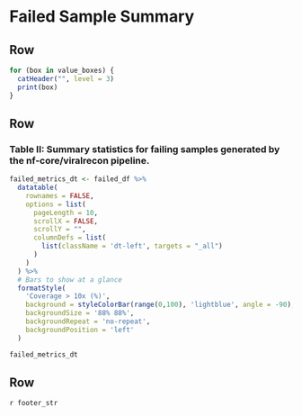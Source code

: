 <!-- Dynamically add in failed data if any -->
Failed Sample Summary
==================================

## Row
```r
for (box in value_boxes) {
  catHeader("", level = 3)
  print(box)
}
```

## Row

### **Table II**: Summary statistics for failing samples generated by the nf-core/viralrecon pipeline.
```r
failed_metrics_dt <- failed_df %>%
  datatable(
    rownames = FALSE,
    options = list(
      pageLength = 10,
      scrollX = FALSE,
      scrollY = "",
      columnDefs = list(
        list(className = 'dt-left', targets = "_all")
      )
    )
  ) %>%
  # Bars to show at a glance
  formatStyle(
    'Coverage > 10x (%)',
    background = styleColorBar(range(0,100), 'lightblue', angle = -90),
    backgroundSize = '88% 88%',
    backgroundRepeat = 'no-repeat',
    backgroundPosition = 'left'
  )

failed_metrics_dt
```

## Row {data-height=50}

<footer>
`r footer_str`
</footer>
